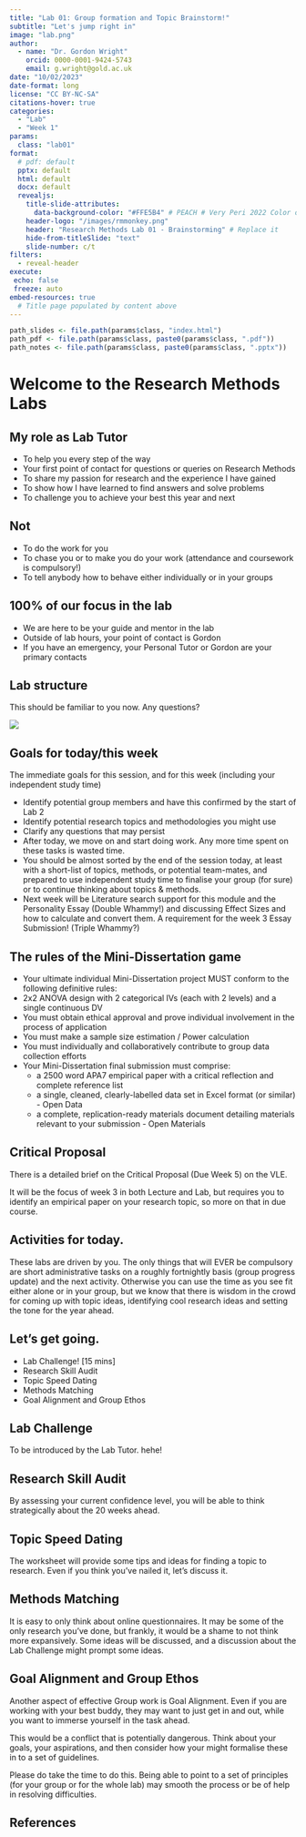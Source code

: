 ```yaml
---
title: "Lab 01: Group formation and Topic Brainstorm!"
subtitle: "Let's jump right in"
image: "lab.png"
author: 
  - name: "Dr. Gordon Wright"
    orcid: 0000-0001-9424-5743
    email: g.wright@gold.ac.uk
date: "10/02/2023"
date-format: long
license: "CC BY-NC-SA"
citations-hover: true
categories: 
  - "Lab"
  - "Week 1"
params:
  class: "lab01"
format: 
  # pdf: default
  pptx: default
  html: default
  docx: default
  revealjs: 
    title-slide-attributes: 
      data-background-color: "#FFE5B4" # PEACH # Very Peri 2022 Color of the year
    header-logo: "/images/rmmonkey.png"
    header: "Research Methods Lab 01 - Brainstorming" # Replace it
    hide-from-titleSlide: "text"
    slide-number: c/t
filters:
  - reveal-header
execute:
 echo: false
 freeze: auto
embed-resources: true
  # Title page populated by content above
---
```


```r
path_slides <- file.path(params$class, "index.html")
path_pdf <- file.path(params$class, paste0(params$class, ".pdf"))
path_notes <- file.path(params$class, paste0(params$class, ".pptx"))
```

# Welcome to the Research Methods Labs

## My role as Lab Tutor

-   To help you every step of the way
-   Your first point of contact for questions or queries on Research
    Methods
-   To share my passion for research and the experience I have gained
-   To show how I have learned to find answers and solve problems
-   To challenge you to achieve your best this year and next

## Not

-   To do the work for you
-   To chase you or to make you do your work (attendance and coursework
    is compulsory!)
-   To tell anybody how to behave either individually or in your groups

## 100% of our focus in the lab

-   We are here to be your guide and mentor in the lab
-   Outside of lab hours, your point of contact is Gordon
-   If you have an emergency, your Personal Tutor or Gordon are your
    primary contacts

## Lab structure

This should be familiar to you now. Any questions?

![](images/LabSession.drawio-01.png)

## Goals for today/this week

The immediate goals for this session, and for this week (including your
independent study time)

-   Identify potential group members and have this confirmed by the
    start of Lab 2
-   Identify potential research topics and methodologies you might use
-   Clarify any questions that may persist
-   After today, we move on and start doing work. Any more time spent on
    these tasks is wasted time.
-   You should be almost sorted by the end of the session today, at
    least with a short-list of topics, methods, or potential team-mates,
    and prepared to use independent study time to finalise your group
    (for sure) or to continue thinking about topics & methods.
-   Next week will be Literature search support for this module and the
    Personality Essay (Double Whammy!) and discussing Effect Sizes and
    how to calculate and convert them. A requirement for the week 3
    Essay Submission! (Triple Whammy?)

## The rules of the Mini-Dissertation game

-   Your ultimate individual Mini-Dissertation project MUST conform to
    the following definitive rules:
-   2x2 ANOVA design with 2 categorical IVs (each with 2 levels) and a
    single continuous DV
-   You must obtain ethical approval and prove individual involvement in
    the process of application
-   You must make a sample size estimation / Power calculation
-   You must individually and collaboratively contribute to group data
    collection efforts
-   Your Mini-Dissertation final submission must comprise:
    -   a 2500 word APA7 empirical paper with a critical reflection and
        complete reference list
    -   a single, cleaned, clearly-labelled data set in Excel format (or
        similar) - Open Data
    -   a complete, replication-ready materials document detailing
        materials relevant to your submission - Open Materials

## Critical Proposal

There is a detailed brief on the Critical Proposal (Due Week 5) on the
VLE.

It will be the focus of week 3 in both Lecture and Lab, but requires you
to identify an empirical paper on your research topic, so more on that
in due course.

## Activities for today.

These labs are driven by you. The only things that will EVER be
compulsory are short administrative tasks on a roughly fortnightly basis
(group progress update) and the next activity. Otherwise you can use the
time as you see fit either alone or in your group, but we know that
there is wisdom in the crowd for coming up with topic ideas, identifying
cool research ideas and setting the tone for the year ahead.

## Let's get going.

-   Lab Challenge! \[15 mins\]
-   Research Skill Audit
-   Topic Speed Dating
-   Methods Matching
-   Goal Alignment and Group Ethos

## Lab Challenge

To be introduced by the Lab Tutor. hehe!

## Research Skill Audit

By assessing your current confidence level, you will be able to think
strategically about the 20 weeks ahead.

## Topic Speed Dating

The worksheet will provide some tips and ideas for finding a topic to
research. Even if you think you've nailed it, let's discuss it.

## Methods Matching

It is easy to only think about online questionnaires. It may be some of
the only research you've done, but frankly, it would be a shame to not
think more expansively. Some ideas will be discussed, and a discussion
about the Lab Challenge might prompt some ideas.

## Goal Alignment and Group Ethos

Another aspect of effective Group work is Goal Alignment. Even if you
are working with your best buddy, they may want to just get in and out,
while you want to immerse yourself in the task ahead.

This would be a conflict that is potentially dangerous. Think about your
goals, your aspirations, and then consider how your might formalise
these in to a set of guidelines.

Please do take the time to do this. Being able to point to a set of
principles (for your group or for the whole lab) may smooth the process
or be of help in resolving difficulties.

## References
